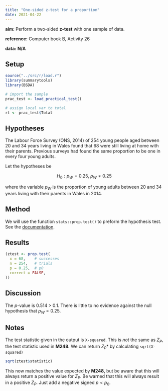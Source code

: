 ```yaml
---
title: "One-sided z-test for a proportion"
date: 2021-04-22
---
```


**aim:** Perform a two-sided **z-test** with one sample of data.

**reference:** Computer book B, Activity 26

**data:** **N/A**

## Setup

```r
source("../src/r/load.r")
library(summarytools)
library(BSDA)
```

```r
# import the sample
prac_test <- load_practical_test()

# assign local var to total
rt <- prac_test$Total
```

## Hypotheses

The Labour Force Survey (ONS, 2014) of 254 young people aged between 20 and 34 years living in Wales found that 68 were still living at home with their parents.
Previous surveys had found the same proportion to be one in every four young adults.

Let the hypotheses be

$$
H_{0} : p_{W} = 0.25, \> p_{W} \neq 0.25
$$

where the variable $p_{W}$ is the proportion of young adults between 20 and 34 years living with their parents in Wales in 2014.

## Method

We will use the function `stats::prop.test()` to preform the hypothesis test.
See the [documentation](https://www.rdocumentation.org/packages/stats/versions/3.6.2/topics/prop.test).

## Results

```r
(ztest <- prop.test(
  x = 68,    # successes
  n = 254,   # trials
  p = 0.25,  # p0
  correct = FALSE,
))
```

## Discussion

The $p$-value is 0.514 > 0.1.
There is little to no evidence against the null hypothesis that $p_{W}=0.25$.

## Notes

The test statistic given in the output is `X-squared`.
This is *not* the same as $Z_{P}$, the test statistic used in **M248.**
We can return $Z_{P}$* by calculating `sqrt(X-squared)`

```r
sqrt(ztest$statistic)
```

This now matches the value expected by **M248,** but be aware that this will always return a positive value for $Z_{P}$.
Be warned that this will always result in a positive $Z_{P}$.
Just add a negative signed $p < p_{0}$.
